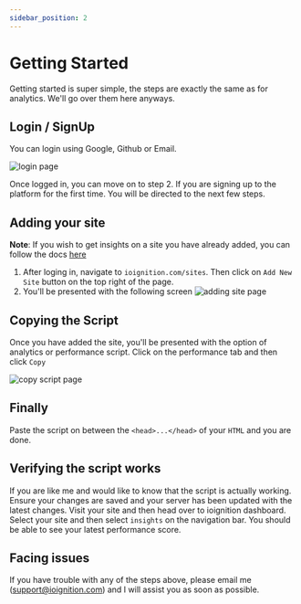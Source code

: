```yaml
---
sidebar_position: 2
---
```


# Getting Started

Getting started is super simple, the steps are exactly the same as for analytics. We'll go over them here anyways.

## Login / SignUp

You can login using Google, Github or Email.

![login page](./img/login.png)

Once logged in, you can move on to step 2. If you are signing up to the platform for the first time. You will be 
directed to the next few steps.

## Adding your site

**Note**: If you wish to get insights on a site you have already added, you can follow the docs [here](../settings/accessing-scripts)

1. After loging in, navigate to `ioignition.com/sites`. Then click on `Add New Site` button on the top right of the page.
2. You'll be presented with the following screen
![adding site page](./img/addsite.png)

## Copying the Script

Once you have added the site, you'll be presented with the option of analytics or performance script. Click on the performance tab and 
then click `Copy`

![copy script page](./img/copyscript.png)

## Finally

Paste the script on between the `<head>...</head>` of your `HTML` and you are done.

## Verifying the script works

If you are like me and would like to know that the script is actually working. Ensure your changes are saved 
and your server has been updated with the latest changes. Visit your site and then head over to ioignition dashboard. Select your site 
and then select `insights` on the navigation bar. You should be able to see your latest performance score.

## Facing issues

If you have trouble with any of the steps above, please email me (support@ioignition.com) and I will assist you as soon as possible.
